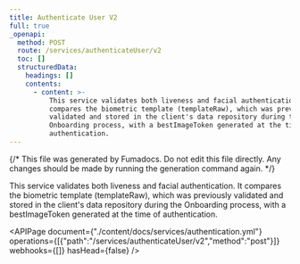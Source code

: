 ```yaml
---
title: Authenticate User V2
full: true
_openapi:
  method: POST
  route: /services/authenticateUser/v2
  toc: []
  structuredData:
    headings: []
    contents:
      - content: >-
          This service validates both liveness and facial authentication. It
          compares the biometric template (templateRaw), which was previously
          validated and stored in the client's data repository during the
          Onboarding process, with a bestImageToken generated at the time of
          authentication.
---
```


{/* This file was generated by Fumadocs. Do not edit this file directly. Any changes should be made by running the generation command again. */}

This service validates both liveness and facial authentication. It compares the biometric template (templateRaw), which was previously validated and stored in the client's data repository during the Onboarding process, with a bestImageToken generated at the time of authentication.

<APIPage document={"./content/docs/services/authentication.yml"} operations={[{"path":"/services/authenticateUser/v2","method":"post"}]} webhooks={[]} hasHead={false} />